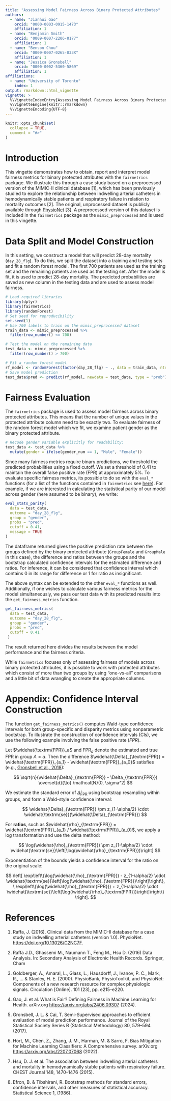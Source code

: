 ```yaml
---
title: "Assessing Model Fairness Across Binary Protected Attributes"
authors:
  - name: "Jianhui Gao"
    orcid: "0000-0003-0915-1473"
    affiliation: 1
  - name: "Benjamin Smith"
    orcid: "0009-0007-2206-0177"
    affiliation: 1
  - name: "Benson Chou"
    orcid: "0009-0007-0265-033X"
    affiliation: 1
  - name: "Jessica Gronsbell"
    orcid: "0000-0002-5360-5869"
    affiliation: 1
affiliations:
  - name: "University of Toronto"
    index: 1
output: rmarkdown::html_vignette
vignette: >
  %\VignetteIndexEntry{Assessing Model Fairness Across Binary Protected Attributes}
  %\VignetteEngine{knitr::rmarkdown}
  %\VignetteEncoding{UTF-8}
---
```


```r
knitr::opts_chunk$set(
  collapse = TRUE,
  comment = "#>"
)
```

# Introduction

This vingette demonstrates how to obtain, report and interpret model fairness metrics for binary protected attributes with the `fairmetrics` package. We illustrate this through a case study based on a preprocessed version of the MIMIC-II clinical database [1], which has been previously studied to explore the relationship between indwelling arterial catheters in hemodynamically stable patients and respiratory failure in relation to mortality outcomes [2]. The original, unprocessed dataset is publicly available through [PhysioNet](https://physionet.org/content/mimic2-iaccd/1.0/) [3]. A preprocessed version of this dataset is included in the `fairmetrics` package as the `mimic_preprocessed` and is used in this vingette.

# Data Split and Model Construction

In this setting, we construct a model that will predict 28-day mortality (`day_28_flg`). To do this, we split the dataset into a training and testing sets and fit a random forest model. The first 700 patients are used as the training set and the remaining patients are used as the testing set. After the model is fit, it is used to predict 28-day mortality. The predicted probabilities are saved as new column in the testing data and are used to assess model fairness. 

```r
# Load required libraries
library(dplyr)
library(fairmetrics)
library(randomForest)
# Set seed for reproducibility
set.seed(1)
# Use 700 labels to train on the mimic_preprocessed dataset
train_data <- mimic_preprocessed %>%
  filter(row_number() <= 700)

# Test the model on the remaining data
test_data <- mimic_preprocessed %>%
  filter(row_number() > 700)

# Fit a random forest model
rf_model <- randomForest(factor(day_28_flg) ~ ., data = train_data, ntree = 1000)
# Save model prediction
test_data$pred <- predict(rf_model, newdata = test_data, type = "prob")[, 2]
```

# Fairness Evaluation

The `fairmetrics` package is used to assess model fairness across binary protected attributes. This means that the number of unique values in the protected attribute column need to be exactly two. To evaluate fairness of the random forest model which we fit, we examine patient gender as the binary protected attribute.

```r
# Recode gender variable explicitly for readability: 
test_data <- test_data %>%
  mutate(gender = ifelse(gender_num == 1, "Male", "Female"))
```

Since many fairness metrics require binary predictions, we threshold the predicted probabilities using a fixed cutoff. We set a threshold of 0.41 to maintain the overall false positive rate (FPR) at approximately 5%. To evaluate specific fairness metrics, its possible to do so with the `eval_*` functions (for a list of the functions contained in `fairmetrics` see [here](https://jianhuig.github.io/fairmetrics/reference/index.html)). For example, if we are interested in calculating the statistical parity of our model across gender (here assumed to be binary), we write: 

```r
eval_stats_parity(
  data = test_data, 
  outcome = "day_28_flg",
  group = "gender",
  probs = "pred",
  cutoff = 0.41,
  message = TRUE
)
```


The dataframe returned gives the positive prediction rate between the groups defined by the binary protected attribute (`GroupFemale` and `GroupMale` in this case), the difference and ratios between the groups and the bootstrap calculated confidence intervals for the estimated difference and ratios. For inference, it can be considered that confidence interval which contains 0 in its range for difference or 1 for ratio as insignificant.

The above syntax can be extended to the other `eval_*` functions as well. Additionally, if one wishes to calculate various fairness metrics for the model simultaneously, we pass our test data with its predicted results into the `get_fairness_metrics` function.

```r
get_fairness_metrics(
  data = test_data,
  outcome = "day_28_flg",
  group = "gender",
  probs = "pred",
  cutoff = 0.41
 )
```

The result returned here divides the results between the model performance and the fairness criteria. 

While `fairmetrics` focuses only of assessing fairness of models across binary protected attributes, it is possible to work with protected attributes which consist of more than two groups by using "one-vs-all" comparisons and a little bit of data wrangling to create the appropriate columns. 


# Appendix: Confidence Interval Construction

The function `get_fairness_metrics()` computes Wald-type confidence intervals for both group-specific and disparity metrics using nonparametric bootstrap. To illustrate the construction of confidence intervals (CIs), we use the following example involving the false positive rate ($FPR$).

Let $\widehat{\textrm{FPR}}_a$ and $\textrm{FPR}_a$ denote the estimated and true FPR in group $A = a$. Then the difference $\widehat{\Delta}_{\textrm{FPR}} = \widehat{\textrm{FPR}}_{a_1} - \widehat{\textrm{FPR}}_{a_0}$ satisfies (e.g., [Gronsbell et al., 2018](https://doi.org/10.1093/jrsssb/qkad107)):

$$
\sqrt{n}(\widehat{\Delta}_{\textrm{FPR}} - \Delta_{\textrm{FPR}}) \overset{d}{\to} \mathcal{N}(0, \sigma^2)
$$

We estimate the standard error of $\widehat{\Delta}_{\textrm{FPR}}$ using bootstrap resampling within groups, and form a Wald-style confidence interval:

$$
\widehat{\Delta}_{\textrm{FPR}} \pm z_{1-\alpha/2} \cdot \widehat{\textrm{se}}(\widehat{\Delta}_{\textrm{FPR}})
$$

For **ratios**, such as $\widehat{\rho}_{\textrm{FPR}} = \widehat{\textrm{FPR}}_{a_1} / \widehat{\textrm{FPR}}_{a_0}$, we apply a log transformation and use the delta method:

$$
\log(\widehat{\rho}_{\textrm{FPR}}) \pm z_{1-\alpha/2} \cdot \widehat{\textrm{se}}\left[\log(\widehat{\rho}_{\textrm{FPR}})\right]
$$

Exponentiation of the bounds yields a confidence interval for the ratio on the original scale:

$$
\left[ 
\exp\left\{\log(\widehat{\rho}_{\textrm{FPR}}) - z_{1-\alpha/2} \cdot \widehat{\textrm{se}}\left[\log(\widehat{\rho}_{\textrm{FPR}})\right]\right\},\ 
\exp\left\{\log(\widehat{\rho}_{\textrm{FPR}}) + z_{1-\alpha/2} \cdot \widehat{\textrm{se}}\left[\log(\widehat{\rho}_{\textrm{FPR}})\right]\right\}
\right].
$$


# References


1.  Raffa, J. (2016). Clinical data from the MIMIC-II database for a case study on indwelling arterial catheters (version 1.0). PhysioNet. <https://doi.org/10.13026/C2NC7F>.

2.  Raffa J.D., Ghassemi M., Naumann T., Feng M., Hsu D. (2016) Data Analysis. In: Secondary Analysis of Electronic Health Records. Springer, Cham

3.  Goldberger, A., Amaral, L., Glass, L., Hausdorff, J., Ivanov, P. C., Mark, R., ... & Stanley, H. E. (2000). PhysioBank, PhysioToolkit, and PhysioNet: Components of a new research resource for complex physiologic signals. Circulation [Online]. 101 (23), pp. e215–e220.

4.  Gao, J. et al. What is Fair? Defining Fairness in Machine Learning for Health. arXiv.org <https://arxiv.org/abs/2406.09307> (2024).

6.  Gronsbell, J. L. & Cai, T. Semi-Supervised approaches to efficient evaluation of model prediction performance. Journal of the Royal Statistical Society Series B (Statistical Methodology) 80, 579–594 (2017).

7. Hort, M., Chen, Z., Zhang, J. M., Harman, M. & Sarro, F. Bias Mitigation for Machine Learning Classifiers: A Comprehensive survey. arXiv.org <https://arxiv.org/abs/2207.07068> (2022).

8.  Hsu, D. J. et al. The association between indwelling arterial catheters and mortality in hemodynamically stable patients with respiratory failure. CHEST Journal 148, 1470–1476 (2015).

9.  Efron, B. & Tibshirani, R. Bootstrap methods for standard errors, confidence intervals, and other measures of statistical accuracy. Statistical Science 1, (1986).
